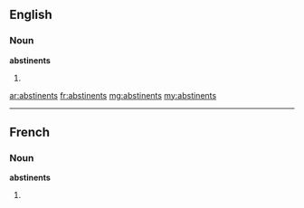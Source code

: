 ==English==

===Noun===
'''abstinents'''

# {{plural of|abstinent}}

[[ar:abstinents]]
[[fr:abstinents]]
[[mg:abstinents]]
[[my:abstinents]]

----
==French==

===Noun===
'''abstinents''' {{m}}

# {{plural of|[[abstinent]]|lang=fr}}
{{rfc-auto}}